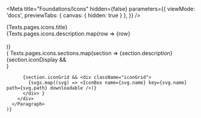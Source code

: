 
<Meta
  title="Foundations/Icons"
  hidden={false}
  parameters={{
    viewMode: 'docs',
    previewTabs: {
      canvas: { hidden: true }
    },
  }}
/>

<style>{`
  .title {
    margin-left: 0;
    margin-bottom: 24px;
    font-size: 32px;
    font-weight: 600;
    line-height: 1.5;
  }

  .principlesGrid {
    display: grid;
    grid-template-columns: 1fr 1fr;
    grid-row-gap: 40px;
  }

  .designSystemGrid {
    display: grid;
    grid-gap: 24px;
  }

  .iconGrid {
    display: grid;
    grid-template-columns: 1fr 1fr 1fr 1fr 1fr 1fr 1fr 1fr 1fr 1fr 1fr 1fr;
    grid-gap: 16px;
  }
`}</style>

<div>
  <div>
    <div className="title">{Texts.pages.icons.title}</div>
    <DescriptionBox>
      {Texts.pages.icons.description.map(row => <span key={row}>{row}<br/><br/></span>)}
    </DescriptionBox>
  </div>
  <div>
    { Texts.pages.icons.sections.map(section => 
      <Paragraph title={section.title} key={section.title}>
        <DescriptionBox>
          {section.description}
        </DescriptionBox>
        <div>
          {section.iconDisplay && <div> <IconDisplay data={icons} /> </div>}
          
          {section.iconGrid && <div className="iconGrid">
            {svgs.map((svg) => <IconBox name={svg.name} key={svg.name} path={svg.path} downloadable />)}
          </div> }
        </div>
      </Paragraph>
    )}
  </div>
</div>
